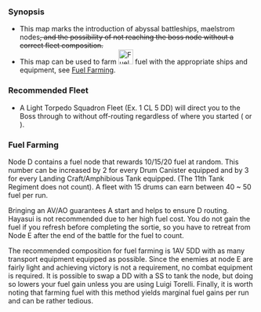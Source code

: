 {{Map/Header}}
{{Map/Info
|en = Coastal Refinery Zone
|jp = 製油所地帯沿岸
|romaji = Sēyujo-chitai engan
|strategy_name = Maritime Convoy Tactics
|strategy_name_ja = 海上護衛作戦
|strategy_info = Protect the supply lines from our coastal refineries!
|strategy_info_ja = 製油所地帯沿岸部の<br>海上輸送ラインを防衛せよ！
|exp_hq = 40
|exp_hq_boss = 380
}}
{{MapBranchingTable
|expand = true
|id = 1-3
|0 -> A/empty, C = 
*Go to A if fleet contains AO or AV
*Go to C if fleet contains CV(L)
*Otherwise, random routing

|A/empty -> D/resource, E = 
*Meet '''ANY''' of the following to go to D
**Fleet contains AO
**DE ≥ 4
*Go to E if fleet only contains SS(V)
*80% to D if fleet contains AV and DD+DE ≥ 4
*Otherwise, random routing

|F -> H/storm, J = 
*Go to H if fleet contains any CV(B), slow BBs (BBV doesn't count)
*Meet '''ANY''' of the following to go to J
**DD ≥ 4
**Fleet contains CL and DD+DE ≥ 4
*Otherwise, random routing (The more CV(L/B) you bring, the higher chance you will go to node H)

|H/storm -> G/resource, I/empty, J = 
*Go to G if fleet contains AO
*Go to J if fleet contains CL and DD ≥ 2, or fleet contains AV
*Otherwise
**If DD ≥ 3, random routing (Very small chance for I)
**If DD ≤ 2, random routing (Very small chance for G)
}}

===Synopsis===
*This map marks the introduction of abyssal battleships, maelstrom nodes<s>, and the possibility of not reaching the boss node without a correct fleet composition.</s>
*This map can be used to farm [[File:Fuel.png|30px]] fuel with the appropriate ships and equipment, see [[#Fuel Farming|Fuel Farming]].

===Recommended Fleet===
*A Light Torpedo Squadron Fleet (Ex. 1 CL 5 DD) will direct you to the Boss through {{Event/Route|F|red}} to {{Event/Route|J|red}} without off-routing regardless of where you started ({{Event/Route|A|blue}} or {{Event/Route|C|red}}). 


===Fuel Farming===
Node D contains a fuel node that rewards 10/15/20 fuel at random. This number can be increased by 2 for every Drum Canister equipped and by 3 for every Landing Craft/Amphibious Tank equipped. (The 11th Tank Regiment does not count). A fleet with 15 drums can earn between 40 ~ 50 fuel per run.

Bringing an AV/AO guarantees A start and helps to ensure D routing. Hayasui is not recommended due to her high fuel cost. You do not gain the fuel if you refresh before completing the sortie, so you have to retreat from Node E after the end of the battle for the fuel to count.

The recommended composition for fuel farming is 1AV 5DD with as many transport equipment equipped as possible. Since the enemies at node E are fairly light and achieving victory is not a requirement, no combat equipment is required. It is possible to swap a DD with a SS to tank the node, but doing so lowers your fuel gain unless you are using Luigi Torelli. Finally, it is worth noting that farming fuel with this method yields marginal fuel gains per run and can be rather tedious.


{{Map/Footer}}
